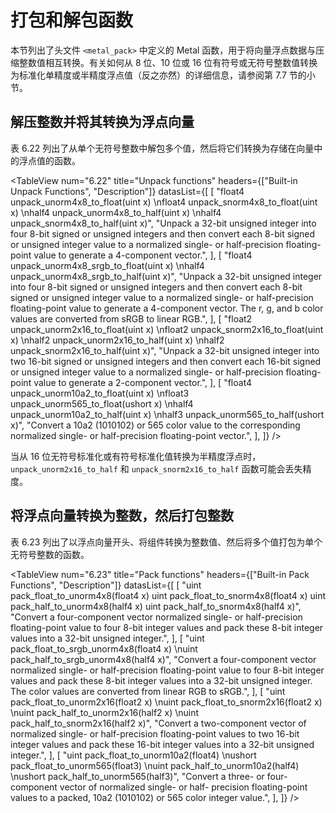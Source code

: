 # 打包和解包函数

<ToBePolishedAfterTranslation />

<OrigninalPDF title="6.14 Pack and Unpack Functions" />

本节列出了头文件 `<metal_pack>` 中定义的 Metal 函数，用于将向量浮点数据与压缩整数值相互转换。有关如何从 8 位、10 位或 16 位有符号或无符号整数值转换为标准化单精度或半精度浮点值（反之亦然）的详细信息，请参阅第 7.7 节的小节。

## 解压整数并将其转换为浮点向量

表 6.22 列出了从单个无符号整数中解包多个值，然后将它们转换为存储在向量中的浮点值的函数。

<TableView
  num="6.22"
  title="Unpack functions"
  headers={["Built-in Unpack Functions", "Description"]}
  datasList={[
    [
      "float4 unpack_unorm4x8_to_float(uint x) \nfloat4 unpack_snorm4x8_to_float(uint x) \nhalf4 unpack_unorm4x8_to_half(uint x) \nhalf4 unpack_snorm4x8_to_half(uint x)",
      "Unpack a 32-bit unsigned integer into four 8-bit signed or unsigned integers and then convert each 8-bit signed or unsigned integer value to a normalized single- or half-precision floating-point value to generate a 4-component vector.",
    ],
    [
      "float4 unpack_unorm4x8_srgb_to_float(uint x) \nhalf4 unpack_unorm4x8_srgb_to_half(uint x)",
      "Unpack a 32-bit unsigned integer into four 8-bit signed or unsigned integers and then convert each 8-bit signed or unsigned integer value to a normalized single- or half-precision floating-point value to generate a 4-component vector. The r, g, and b color values are converted from sRGB to linear RGB.",
    ],
    [
      "float2 unpack_unorm2x16_to_float(uint x) \nfloat2 unpack_snorm2x16_to_float(uint x) \nhalf2 unpack_unorm2x16_to_half(uint x) \nhalf2 unpack_snorm2x16_to_half(uint x)",
      "Unpack a 32-bit unsigned integer into two 16-bit signed or unsigned integers and then convert each 16-bit signed or unsigned integer value to a normalized single- or half-precision floating-point value to generate a 2-component vector.",
    ],
    [
      "float4 unpack_unorm10a2_to_float(uint x) \nfloat3 unpack_unorm565_to_float(ushort x) \nhalf4 unpack_unorm10a2_to_half(uint x) \nhalf3 unpack_unorm565_to_half(ushort x)",
      "Convert a 10a2 (1010102) or 565 color value to the corresponding normalized single- or half-precision floating-point vector.",
    ],
  ]}
/>

当从 16 位无符号标准化或有符号标准化值转换为半精度浮点时，`unpack_unorm2x16_to_half` 和 `unpack_snorm2x16_to_half` 函数可能会丢失精度。

## 将浮点向量转换为整数，然后打包整数

表 6.23 列出了以浮点向量开头、将组件转换为整数值、然后将多个值打包为单个无符号整数的函数。

<TableView
  num="6.23"
  title="Pack functions"
  headers={["Built-in Pack Functions", "Description"]}
  datasList={[
    [
      "uint pack_float_to_unorm4x8(float4 x) uint pack_float_to_snorm4x8(float4 x) uint pack_half_to_unorm4x8(half4 x) uint pack_half_to_snorm4x8(half4 x)",
      "Convert a four-component vector normalized single- or half-precision floating-point value to four 8-bit integer values and pack these 8-bit integer values into a 32-bit unsigned integer.",
    ],
    [
      "uint pack_float_to_srgb_unorm4x8(float4 x) \nuint pack_half_to_srgb_unorm4x8(half4 x)",
      "Convert a four-component vector normalized single- or half-precision floating-point value to four 8-bit integer values and pack these 8-bit integer values into a 32-bit unsigned integer. The color values are converted from linear RGB to sRGB.",
    ],
    [
      "uint pack_float_to_unorm2x16(float2 x) \nuint pack_float_to_snorm2x16(float2 x) \nuint pack_half_to_unorm2x16(half2 x) \nuint pack_half_to_snorm2x16(half2 x)",
      "Convert a two-component vector of normalized single- or half-precision floating-point values to two 16-bit integer values and pack these 16-bit integer values into a 32-bit unsigned integer.",
    ],
    [
      "uint pack_float_to_unorm10a2(float4) \nushort pack_float_to_unorm565(float3) \nuint pack_half_to_unorm10a2(half4) \nushort pack_half_to_unorm565(half3)",
      "Convert a three- or four-component vector of normalized single- or half- precision floating-point values to a packed, 10a2 (1010102) or 565 color integer value.",
    ],
  ]}
/>
